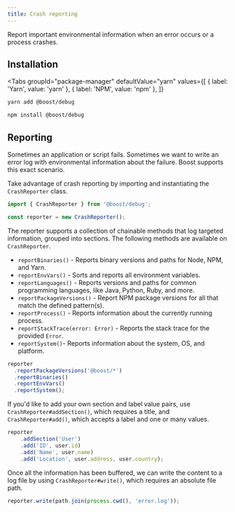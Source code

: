 ```yaml
---
title: Crash reporting
---
```



<EnvBadges backend tooling />

Report important environmental information when an error occurs or a process crashes.

## Installation

<Tabs
  groupId="package-manager"
  defaultValue="yarn"
  values={[
    { label: 'Yarn', value: 'yarn' },
    { label: 'NPM', value: 'npm' },
  ]}
>
  <TabItem value="yarn">

```bash
yarn add @boost/debug
```

  </TabItem>
  <TabItem value="npm">

```bash
npm install @boost/debug
```

  </TabItem>
</Tabs>

## Reporting

Sometimes an application or script fails. Sometimes we want to write an error log with environmental
information about the failure. Boost supports this exact scenario.

Take advantage of crash reporting by importing and instantiating the `CrashReporter` class.

```ts
import { CrashReporter } from '@boost/debug';

const reporter = new CrashReporter();
```

The reporter supports a collection of chainable methods that log targeted information, grouped into
sections. The following methods are available on `CrashReporter`.

- `reportBinaries()` - Reports binary versions and paths for Node, NPM, and Yarn.
- `reportEnvVars()` - Sorts and reports all environment variables.
- `reportLanguages()` - Reports versions and paths for common programming languages, like Java,
  Python, Ruby, and more.
- `reportPackageVersions()` - Report NPM package versions for all that match the defined pattern(s).
- `reportProcess()` - Reports information about the currently running process.
- `reportStackTrace(error: Error)` - Reports the stack trace for the provided `Error`.
- `reportSystem()`- Reports information about the system, OS, and platform.

<!-- prettier-ignore -->
```ts
reporter
  .reportPackageVersions('@boost/*')
  .reportBinaries()
  .reportEnvVars()
  .reportSystem();
```

If you'd like to add your own section and label value pairs, use `CrashReporter#addSection()`, which
requires a title, and `CrashReporter#add()`, which accepts a label and one or many values.

```ts
reporter
	.addSection('User')
	.add('ID', user.id)
	.add('Name', user.name)
	.add('Location', user.address, user.country);
```

Once all the information has been buffered, we can write the content to a log file by using
`CrashReporter#write()`, which requires an absolute file path.

```ts
reporter.write(path.join(process.cwd(), 'error.log'));
```
